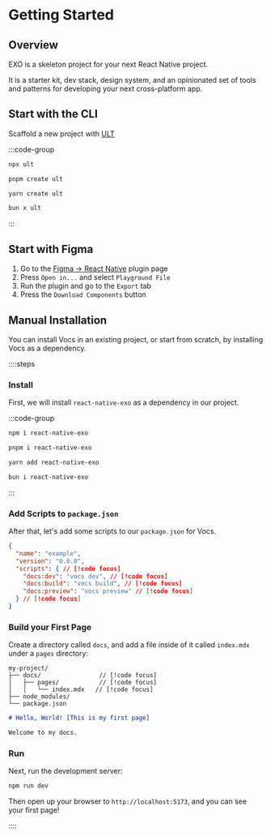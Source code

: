 # Getting Started

## Overview

EXO is a skeleton project for your next React Native project.

It is a starter kit, dev stack, design system, and an opinionated set of tools and patterns for developing your next cross-platform app.

## Start with the CLI

Scaffold a new project with [ULT](https://ult.dev)

:::code-group

```bash [npm]
npx ult
```

```bash [pnpm]
pnpm create ult
```

```bash [yarn]
yarn create ult
```

```bash [bun]
bun x ult
```

:::

## Start with Figma

1. Go to the [Figma -> React Native](https://www.figma.com/community/plugin/821138713091291738) plugin page
2. Press `Open in...` and select `Playground File`
3. Run the plugin and go to the `Export` tab
4. Press the `Download Components` button

## Manual Installation

You can install Vocs in an existing project, or start from scratch, by installing Vocs as a dependency.

::::steps

### Install

First, we will install `react-native-exo` as a dependency in our project.

:::code-group

```bash [npm]
npm i react-native-exo
```

```bash [pnpm]
pnpm i react-native-exo
```

```bash [yarn]
yarn add react-native-exo
```

```bash [bun]
bun i react-native-exo
```

:::

### Add Scripts to `package.json`

After that, let's add some scripts to our `package.json` for Vocs.

```json [package.json]
{
  "name": "example",
  "version": "0.0.0",
  "scripts": { // [!code focus]
    "docs:dev": "vocs dev", // [!code focus] 
    "docs:build": "vocs build", // [!code focus]
    "docs:preview": "vocs preview" // [!code focus]
  } // [!code focus]
}
```

### Build your First Page

Create a directory called `docs`, and add a file inside of it called `index.mdx` under a `pages` directory:

```
my-project/      
├── docs/                // [!code focus]
│   ├── pages/           // [!code focus]
│   │   └── index.mdx   // [!code focus]
├── node_modules/
└── package.json  
```

```markdown [docs/pages/index.mdx]
# Hello, World! [This is my first page]

Welcome to my docs. 
```

### Run

Next, run the development server:

```bash [Terminal]
npm run dev
```

Then open up your browser to `http://localhost:5173`, and you can see your first page!

::::
